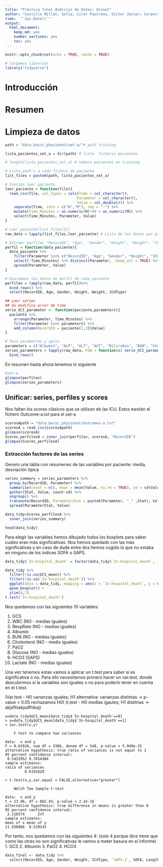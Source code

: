 ```yaml
---
title: "Práctica final Análisis de Datos: Ucinet"
author: "Castillo Millán, Sofía; Cirer Pastrana, Víctor Javier; Corporales Tur, Marta"
time:  "`Sys.Date()`"
output: 
  html_document: 
    keep_md: yes
    number_sections: yes
    toc: yes
---
```


```r
knitr::opts_chunk$set(echo = TRUE, cache = TRUE)

# Cargamos librerías
library("tidyverse")
```

# Introducción

# Resumen

# Limpieza de datos

```r
path = "data_basic_physionet/set-a/"# path training

lista_pacientes_set_a = dir(path) # lista  ficheros pacientes 

# length(lista_pacientes_set_a) # número pacientes en training
```


```r
# Lista path's a cada fichero de paciente
list_files = paste0(path, lista_pacientes_set_a)

# Función leer paciente
leer_paciente = function(file){
  read_csv(file, col_types = cols(Time = col_character(),
                                 Parameter = col_character(),
                                 Value = col_double())) %>%
    separate(Time, into = c("H","M"), sep = ":") %>% 
    mutate(Time_Minutes = as.numeric(H)*60 + as.numeric(M)) %>% 
    select(Time_Minutes, Parameter, Value)
}

# Leer_paciente(list_files[1])
raw_data = lapply(list_files,leer_paciente) # Lista de los datos por paciente

# Extraer perfiles "RecordID", "Age", "Gender", "Height", "Weight", "ICUType" 
perfil = function(data_paciente){
  data_paciente %>% 
    filter(Parameter %in% c("RecordID", "Age", "Gender", "Height", "ICUType", "Weight")) %>%
    select(-Time_Minutes) %>% distinct(Parameter, .keep_all = TRUE) %>% 
    spread(Parameter, Value)
}

# Guardamos los datos de perfil de cada paciente
perfiles = lapply(raw_data, perfil)%>%
  bind_rows() %>%
  select(RecordID, Age, Gender, Height, Weight, ICUType)

## Leer series
## Se modifica error de time
serie_UCI_parameter <- function(paciente,parameters){
  paciente %>%
    arrange(Parameter, Time_Minutes) %>%
    filter(Parameter %in% parameters) %>%
    add_column(RecordID = paciente[1,3]$Value) 
} 
```




```r
# Paso parámetros y apilo 
parameters = c("Albumin", "ALP", "ALT", "AST", "Bilirubin", "BUN", "Cholesterol", "Creatinine", "DiasABP", "FiO2", "GCS", "Glucose", "HCO3", "HCT", "HR", "K", "Lactate", "Mg", "MAP", "MechVent", "Na", "NIDiasABP", "NIMAP", "NISysABP", "PaCO2", "PaO2", "pH", "Platelets", "RespRate", "SaO2", "SysABP", "Temp", "TropI", "TropT", "Urine", "WBC")
series_parameters = lapply(raw_data, FUN = function(x) serie_UCI_parameter(x,parameters)) %>%
  bind_rows()
```


En resumen hasta ahora tenemos lo siguiente

```r
#set-a
glimpse(perfiles)
glimpse(series_parameters)
```


## Unificar: series, perfiles y scores

Nos faltan los scores clásicos que se utilizan eb las ICU. Estos ewstán el fichero Outcome-a.txt para el set-a


```r
scoresApath = "data_basic_physionet/Outcomes-a.txt"
scoresA = read_csv(scoresApath)
glimpse(scoresA)
Scores_perfilesA = inner_join(perfiles, scoresA, "RecordID")
glimpse(Scores_perfilesA)
```


### Extracción factores de las series 

Genero una tabla con resumenes de  las variables por paciente: media, desviación típica 

```r
series_summary = series_parameters %>%
  group_by(RecordID, Parameter) %>%
  summarise(count = n(), mean = mean(Value, na.rm = TRUE), sd = sd(Value, na.rm = TRUE))%>%
  gather(Stat, Value, count:sd) %>%
  ungroup() %>%
  transmute(RecordID, ParameterStat = paste0(Parameter, "_" ,Stat), Value) %>%
  spread(ParameterStat, Value)
```


```r
data_tidy=Scores_perfilesA %>%
  inner_join(series_summary)

head(data_tidy)
```


Para elegir las variables hemos dibujado todos los boxplots para saber cuáles eran más significativas. Nos hemos quedado con las más significativas y en caso de duda entre dos hemos cogido la que no estaba en ninguno de los índices SOFA o SAPS.

```r

data_tidy$`In-hospital_death` = factor(data_tidy$`In-hospital_death`, labels = c("0","1"))

data_tidy %>%
  filter(!is.na(GCS_mean)) %>% 
  filter(!is.na(`In-hospital_death`)) %>%
  ggplot(data = data_tidy, mapping = aes(x = `In-hospital_death`, y = GCS_mean)) +
  geom_boxplot() + 
  ylim(6,7)
t.test(`In-hospital_death`)
```


Nos quedamos con las siguientes 10 variables: 
 
1. GCS 
2. WBC  (NO - medias iguales)
3. RespRate (NO - medias iguales)
4. Albumin 
5. BUN (NO - medias iguales)
6. Cholesterol (NO - medis iguales)
7. PaO2
8. Glucose (NO - medias iguales)
9. HCO3 (SAPS)
10. Lactate (NO - medias iguales)

Una vez tenemos estas vamos a aplicar un t.test para saber si es significativa o no. Para ello necesitamos primero hacer un var.test, donde descubrimos si la variables son iguales o no para poderlo tener en cuenta en el t.test. 

(Var.test - H0 varianzas iguales; H1 alternativa: varianzas distintas -> p-value < 0.05 rechazamos H0)
(t.test - H0 medias igaules; H1 distitnas -> akjsfhlakjsdfhlkaj)
```
x=data_tidy$GCS_mean[data_tidy$`In-hospital_death`==0]
> y=data_tidy$GCS_mean[data_tidy$`In-hospital_death`==1]
> var.test(x,y)

	F test to compare two variances

data:  x and y
F = 0.61916, num df = 3386, denom df = 548, p-value = 5.949e-15
alternative hypothesis: true ratio of variances is not equal to 1
95 percent confidence interval:
 0.5432952 0.7014304
sample estimates:
ratio of variances 
         0.6191629 

> t.test(x,y,var.equal = FALSE,alternative="greater")

	Welch Two Sample t-test

data:  x and y
t = 13.96, df = 662.43, p-value < 2.2e-16
alternative hypothesis: true difference in means is greater than 0
95 percent confidence interval:
 2.116574      Inf
sample estimates:
mean of x mean of y 
11.938966  9.539243 
```


Por tanto, nos quedamos con las siguientes 4: (solo 4 porque dice irene que como las otras no son significativas le vamos a meter basura en el informe)
1. GCS
2. Albumin
3. PaO2
4. HCO3 


```r
data_final <- data_tidy %>%
  select(RecordID, Age, Gender, Weight, ICUType, `SAPS-I`, SOFA, Length_of_stay, Survival, `In-hospital_death`, GCS_mean, Albumin_mean, PaO2_mean, HCO3_mean)
```